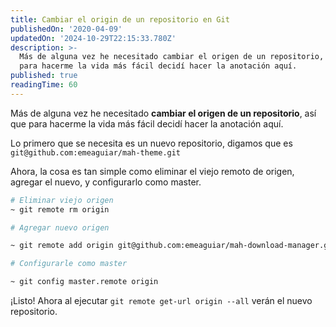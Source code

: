 ```yaml
---
title: Cambiar el origin de un repositorio en Git
publishedOn: '2020-04-09'
updatedOn: '2024-10-29T22:15:33.780Z'
description: >-
  Más de alguna vez he necesitado cambiar el origen de un repositorio, así que
  para hacerme la vida más fácil decidí hacer la anotación aquí.
published: true
readingTime: 60
---
```


Más de alguna vez he necesitado **cambiar el origen de un repositorio**, así que para
hacerme la vida más fácil decidí hacer la anotación aquí.

Lo primero que se necesita es un nuevo repositorio, digamos que es `git@github.com:emeaguiar/mah-theme.git`

Ahora, la cosa es tan simple como eliminar el viejo remoto de origen, agregar el nuevo, y configurarlo como master.

```bash
# Eliminar viejo origen
~ git remote rm origin

# Agregar nuevo origen

~ git remote add origin git@github.com:emeaguiar/mah-download-manager.git

# Configurarle como master

~ git config master.remote origin
```

¡Listo! Ahora al ejecutar `git remote get-url origin --all` verán el nuevo repositorio.
